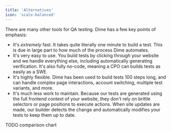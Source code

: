 ```yaml
---
title: 'Alternatives'
icon: 'scale-balanced'
---
```


There are many other tools for QA testing. Dime has a few key
points of emphasis:
- It's _extremely_ fast. It takes quite literally one minute to build a test.
This is due in large part to how much of the process Dime automates.
- It's very easy to use. You build tests by clicking through your website
and we handle everything else, including automatically generating verification.
It's also fully no-code, meaning a CPO can builds tests as easily as a SWE.
- It's highly flexible. Dime has been used to build tests 100 steps long,
and can handle complex page interactions, account switching, multiple test
variants, and more.
- It's much less work to maintain. Because our tests are generated using
the full frontend context of your website, they don't rely on brittle
selectors or page positions to execute actions. When site updates are made,
our builder detects the change and automatically modifies your tests to
keep them up to date.

TODO comparison chart